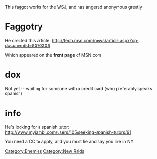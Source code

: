 This faggot works for the WSJ, and has angered anonymous greatly

=Faggotry=
He created this article:
http://tech.msn.com/news/article.aspx?cp-documentid=8570308

Which appeared on the '''front page''' of MSN.com

=dox=
Not yet -- waiting for someone with a credit card (who preferably speaks spanish)

=info=
He's looking for a spanish tutor:
http://www.myjambi.com/users/105/seeking-spanish-tutors/91

You need a CC to apply, and you must lie and say you live in NY.

[[Category:Enemies]]
[[Category:New Raids]]